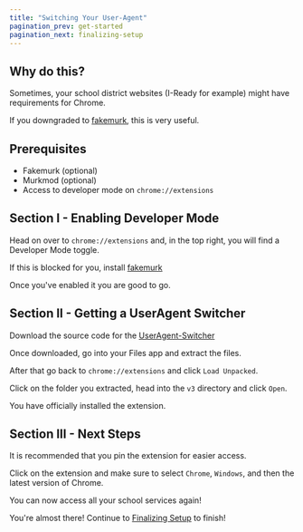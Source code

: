```yaml
---
title: "Switching Your User-Agent"
pagination_prev: get-started
pagination_next: finalizing-setup
---
```


## Why do this?
Sometimes, your school district websites (I-Ready for example) might have requirements for Chrome.

If you downgraded to [fakemurk](../fakemurk), this is very useful.

## Prerequisites
- Fakemurk (optional)
- Murkmod (optional)
- Access to developer mode on `chrome://extensions`

## Section I - Enabling Developer Mode
Head on over to `chrome://extensions` and, in the top right, you will find a Developer Mode toggle.

If this is blocked for you, install [fakemurk](../fakemurk)

Once you've enabled it you are good to go.

## Section II - Getting a UserAgent Switcher
Download the source code for the [UserAgent-Switcher](https://github.com/ray-lothian/UserAgent-Switcher/archive/refs/tags/v0.6.2.zip)

Once downloaded, go into your Files app and extract the files. 

After that go back to `chrome://extensions` and click `Load Unpacked`.

Click on the folder you extracted, head into the `v3` directory and click `Open`.

You have officially installed the extension.

## Section III - Next Steps
It is recommended that you pin the extension for easier access.

Click on the extension and make sure to select `Chrome`, `Windows`, and then the latest version of Chrome.

You can now access all your school services again!

You're almost there! Continue to [Finalizing Setup](../finalizing-setup) to finish! 